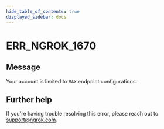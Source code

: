 ```yaml
---
hide_table_of_contents: true
displayed_sidebar: docs
---
```



# ERR_NGROK_1670

## Message

Your account is limited to `MAX` endpoint configurations.

<ErrorDetails error="err_ngrok_1670" />

## Further help

If you're having trouble resolving this error, please reach out to [support@ngrok.com](mailto:support@ngrok.com?subject=Help%20with%20ERR_NGROK_1670).
